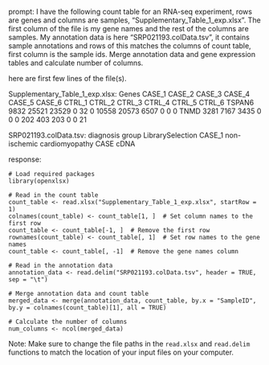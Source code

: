 prompt:
I have the following count table for an RNA-seq experiment, rows are genes and columns are samples, "Supplementary_Table_1_exp.xlsx". The first column of the file is my gene names and the rest of the columns are samples. My annotation data is here  "SRP021193.colData.tsv", it contains sample annotations and rows of this matches the columns of count table, first column is the sample ids. Merge annotation data and gene expression tables and calculate number of columns.

here are first few lines of the file(s).

Supplementary_Table_1_exp.xlsx:
Genes	CASE_1	CASE_2	CASE_3	CASE_4	CASE_5	CASE_6	CTRL_1	CTRL_2	CTRL_3	CTRL_4	CTRL_5	CTRL_6
TSPAN6	9832	25521	23529	0	32	0	10558	20573	6507	0	0	 0
TNMD	3281	 7167	 3435	0	 0	0	  202	  403	 203	0	0	21


SRP021193.colData.tsv:
diagnosis	group	LibrarySelection
CASE_1	non-ischemic cardiomyopathy	CASE	cDNA


response:
```
# Load required packages
library(openxlsx)

# Read in the count table
count_table <- read.xlsx("Supplementary_Table_1_exp.xlsx", startRow = 1)
colnames(count_table) <- count_table[1, ]  # Set column names to the first row
count_table <- count_table[-1, ]  # Remove the first row
rownames(count_table) <- count_table[, 1]  # Set row names to the gene names
count_table <- count_table[, -1]  # Remove the gene names column

# Read in the annotation data
annotation_data <- read.delim("SRP021193.colData.tsv", header = TRUE, sep = "\t")

# Merge annotation data and count table
merged_data <- merge(annotation_data, count_table, by.x = "SampleID", by.y = colnames(count_table)[1], all = TRUE)

# Calculate the number of columns
num_columns <- ncol(merged_data)
```

Note: Make sure to change the file paths in the `read.xlsx` and `read.delim` functions to match the location of your input files on your computer.
